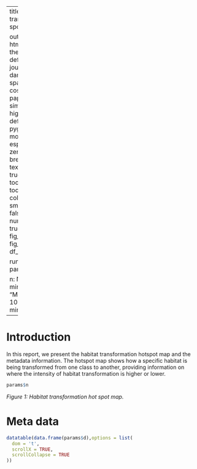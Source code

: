 
---
title:  Habitat transformation hot spot map report|
    

output: 
 html_document:
   theme: flatly # default, cerulean, journal, flatly, darkly, readable, spacelab, united, cosmo, lumen, paper, sandstone, simplex, and yeti
   highlight: tango # default, tango, pygments, kate, monochrome, espresso, zenburn, haddock, breezedark, and textmate
   smart: true
   toc: true
   toc_depth: 2
   toc_float:
     collapsed: false
     smooth_scroll: false
   numbers_sections: true
   fig_width: 7
   fig_height: 6
   fig_caption: true
   df_print: paged

runtime: shiny  
params:

  n: NA
  d: NA
  minimum: 
    label: "Minimum:"
    value: 100
    input: slider
    min: 0
    max: 1000
---



# Introduction
In this report, we present the habitat transformation hotspot map and the metadata information. The hotspot map shows how a specific habitat is being transformed from one class to another, providing information on where the intensity of habitat transformation is higher or lower.

```r
params$n

```
*Figure 1: Habitat transformation hot spot map.* 

# Meta data

```r



datatable(data.frame(params$d),options = list(
  dom = 't',
  scrollX = TRUE,
  scrollCollapse = TRUE
))


```
